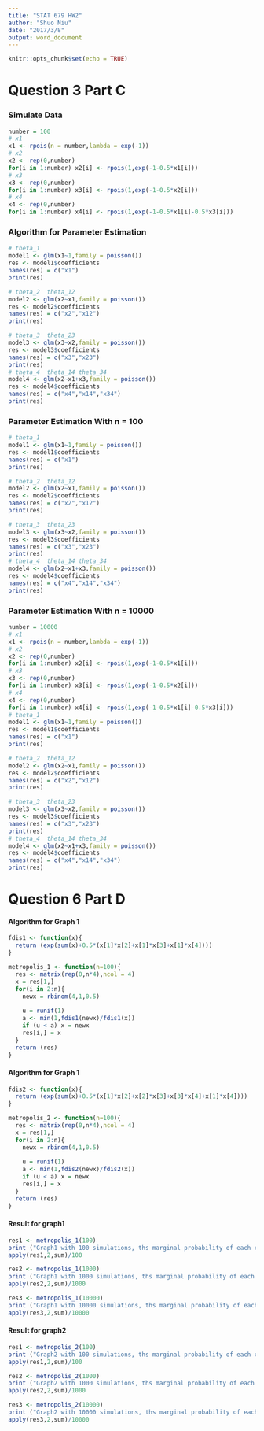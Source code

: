 ```yaml
---
title: "STAT 679 HW2"
author: "Shuo Niu"
date: "2017/3/8"
output: word_document
---
```


```r
knitr::opts_chunk$set(echo = TRUE)
```

# Question 3 Part C

### Simulate Data

```r
number = 100
# x1
x1 <- rpois(n = number,lambda = exp(-1))
# x2
x2 <- rep(0,number) 
for(i in 1:number) x2[i] <- rpois(1,exp(-1-0.5*x1[i]))
# x3
x3 <- rep(0,number) 
for(i in 1:number) x3[i] <- rpois(1,exp(-1-0.5*x2[i]))
# x4
x4 <- rep(0,number) 
for(i in 1:number) x4[i] <- rpois(1,exp(-1-0.5*x1[i]-0.5*x3[i]))
```

### Algorithm for Parameter Estimation
```r
# theta_1
model1 <- glm(x1~1,family = poisson())
res <- model1$coefficients
names(res) = c("x1")
print(res)

# theta_2  theta_12
model2 <- glm(x2~x1,family = poisson())
res <- model2$coefficients
names(res) = c("x2","x12")
print(res)

# theta_3  theta_23
model3 <- glm(x3~x2,family = poisson())
res <- model3$coefficients
names(res) = c("x3","x23")
print(res)
# theta_4  theta_14 theta_34
model4 <- glm(x2~x1+x3,family = poisson())
res <- model4$coefficients
names(res) = c("x4","x14","x34")
print(res)

```

### Parameter Estimation With n = 100
```r
# theta_1
model1 <- glm(x1~1,family = poisson())
res <- model1$coefficients
names(res) = c("x1")
print(res)

# theta_2  theta_12
model2 <- glm(x2~x1,family = poisson())
res <- model2$coefficients
names(res) = c("x2","x12")
print(res)

# theta_3  theta_23
model3 <- glm(x3~x2,family = poisson())
res <- model3$coefficients
names(res) = c("x3","x23")
print(res)
# theta_4  theta_14 theta_34
model4 <- glm(x2~x1+x3,family = poisson())
res <- model4$coefficients
names(res) = c("x4","x14","x34")
print(res)

```

### Parameter Estimation With n = 10000

```r
number = 10000
# x1
x1 <- rpois(n = number,lambda = exp(-1))
# x2
x2 <- rep(0,number) 
for(i in 1:number) x2[i] <- rpois(1,exp(-1-0.5*x1[i]))
# x3
x3 <- rep(0,number) 
for(i in 1:number) x3[i] <- rpois(1,exp(-1-0.5*x2[i]))
# x4
x4 <- rep(0,number) 
for(i in 1:number) x4[i] <- rpois(1,exp(-1-0.5*x1[i]-0.5*x3[i]))
# theta_1
model1 <- glm(x1~1,family = poisson())
res <- model1$coefficients
names(res) = c("x1")
print(res)

# theta_2  theta_12
model2 <- glm(x2~x1,family = poisson())
res <- model2$coefficients
names(res) = c("x2","x12")
print(res)

# theta_3  theta_23
model3 <- glm(x3~x2,family = poisson())
res <- model3$coefficients
names(res) = c("x3","x23")
print(res)
# theta_4  theta_14 theta_34
model4 <- glm(x2~x1+x3,family = poisson())
res <- model4$coefficients
names(res) = c("x4","x14","x34")
print(res)
```

# Question 6 Part D

#### Algorithm for Graph 1
```r
fdis1 <- function(x){
  return (exp(sum(x)+0.5*(x[1]*x[2]+x[1]*x[3]+x[1]*x[4])))
}

metropolis_1 <- function(n=100){
  res <- matrix(rep(0,n*4),ncol = 4)
  x = res[1,]
  for(i in 2:n){
    newx = rbinom(4,1,0.5)
    
    u = runif(1)
    a <- min(1,fdis1(newx)/fdis1(x))
    if (u < a) x = newx
    res[i,] = x
  }
  return (res)
}
```

#### Algorithm for Graph 1

```r
fdis2 <- function(x){
  return (exp(sum(x)+0.5*(x[1]*x[2]+x[2]*x[3]+x[3]*x[4]+x[1]*x[4])))
}

metropolis_2 <- function(n=100){
  res <- matrix(rep(0,n*4),ncol = 4)
  x = res[1,]
  for(i in 2:n){
    newx = rbinom(4,1,0.5)
    
    u = runif(1)
    a <- min(1,fdis2(newx)/fdis2(x))
    if (u < a) x = newx
    res[i,] = x
  }
  return (res)
}
```

#### Result for graph1

```r
res1 <- metropolis_1(100)
print ("Graph1 with 100 simulations, ths marginal probability of each x_i ==1 are: ")
apply(res1,2,sum)/100

res2 <- metropolis_1(1000)
print ("Graph1 with 1000 simulations, ths marginal probability of each x_i ==1 are: ")
apply(res2,2,sum)/1000

res3 <- metropolis_1(10000)
print ("Graph1 with 10000 simulations, ths marginal probability of each x_i ==1 are: ")
apply(res3,2,sum)/10000


```

#### Result for graph2

```r
res1 <- metropolis_2(100)
print ("Graph2 with 100 simulations, ths marginal probability of each x_i ==1 are: ")
apply(res1,2,sum)/100

res2 <- metropolis_2(1000)
print ("Graph2 with 1000 simulations, ths marginal probability of each x_i ==1 are: ")
apply(res2,2,sum)/1000

res3 <- metropolis_2(10000)
print ("Graph2 with 10000 simulations, ths marginal probability of each x_i ==1 are: ")
apply(res3,2,sum)/10000


```
